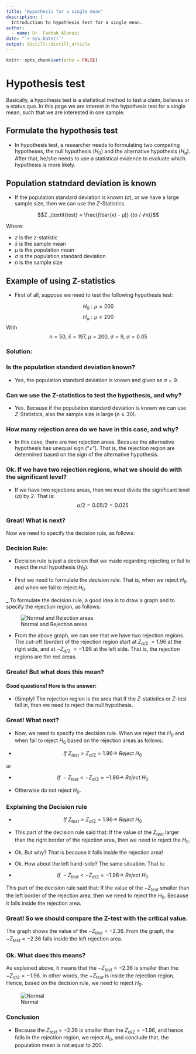 ```yaml
---
title: "Hypothesis for a single mean"
description: |
  Introduction to hypothesis test for a single mean.
author:
  - name: Dr. Fadhah Alanazi
date: "`r Sys.Date()`"
output: distill::distill_article
---
```


```r
knitr::opts_chunk$set(echo = FALSE)
```

# Hypothesis test

Basically, a hypothesis test is a statistical method to test a claim, believes or a status quo. In this page we are interest in the
hypothesis test for a single mean, such that we are interested in one sample. 

## Formulate the hypothesis test

- In hypothesis test, a researcher needs to formulating two competing hypotheses, the null hypothesis ($H_0$) and the alternative hypothesis
($H_a$). After that, he/she needs to use a statistical evidence to evaluate which hypothesis is more likely.

## Population statndard deviation is known

- If the population standard deviation is known ($\sigma$), or we have a large sample size, then we can use the $Z$-Statistics. 

$$Z _\textit{test} = \frac{(\bar{x} - μ)} {(σ / √n)}$$

Where:

- $z$ is the z-statistic
- $\bar{x}$ is the sample mean
- $μ$ is the population mean
- $σ$ is the population standard deviation
- $n$ is the sample size

## Example of using Z-statistics 

- First of all, suppose we need to test the following hypothesis test:

$$H_0: \mu = 200$$
$$H_a: \mu \neq 200$$ 
With $$n = 50, \ \bar{x} = 197, \  \mu = 200, \ \sigma = 9, \ \alpha = 0.05$$

### Solution:

### Is the population standard deviation known? 

- Yes, the population standard deviation is known and given as $\sigma = 9$. 

### Can we use the Z-statistics to test the hypothesis, and why?

- Yes. Because if the population standard deviation is known we can use $Z$-Statistics, also the sample size is large ($n \geq 30$).

### How many rejection area do we have in this case, and why?

- In this case, there are two rejection areas. Because the alternative hypothesis has unequal sign ("$\neq$"). That is, 
the rejection region are determined based on the sign of the alternative hypothesis. 

### Ok. If we have two rejection regions, what we should do with the significant level?

- If we have two rejections areas, then we must divide the significant level ($\alpha$) by $2$. That is: $$\alpha /2 = 0.05/2 = 0.025$$

### Great! What is next?

Now we need to specify the decision rule, as follows:

### Decision Rule:

- Decision rule is just a decision that we made regarding rejecting or fail to reject the null hypothesis ($H_0$). 

- First we need to formulate the decision rule. That is, when we reject $H_0$ and when we fail to reject $H_0$. 

_ To formulate the decision rule, a good idea is to draw a graph and to specify the rejection region, as follows:

![Normal and Rejection areas](images/Normal_Rejection.png)

- From the above graph, we can see that we have two rejection regions. The cut-off (border) of the rejection region start at 
$Z_{\alpha/2}$ $= 1.96$ at the right side, and at $- Z_{\alpha/2}$ $= - 1.96$ at the left side. That is, the rejection regions are the red areas. 

### Greate! But what does this mean?

#### Good questions! Here is the answer:

- (Simply) The rejection region is the area that if the $Z$-statistics or $Z$-test fall in, then we need to reject the null hypothesis. 

### Great! What next?

- Now, we need to specify the decision rule. When we reject the $H_0$ and when fail to reject $H_0$ based on the rejection areas as follows:

- $$ If \ Z_{test} > Z_{\alpha/2} = 1.96 \rightarrow \  Reject \ H_0$$

or 

- $$ If \ - Z_{test} < - Z_{\alpha/2} = - 1.96 \rightarrow \  Reject \ H_0$$

- Otherwise do not reject $H_0$. 

### Explaining the Decision rule

- $$ If \ Z_{test} > Z_{\alpha/2} = 1.96 \rightarrow \  Reject \ H_0$$

- This part of the decision rule said that: If the value of the $Z_{test}$ larger than the right border of the rejection area, 
then we need to reject the $H_0$. 

- Ok. But why? That is because it falls inside the rejection area!

- Ok. How about the left hand-side? The same situation. That is: 

- $$ If \ - Z_{test} < - Z_{\alpha/2} = - 1.96 \rightarrow \  Reject \ H_0$$

This part of the decision rule said that: If the value of the $- Z_{test}$ smaller than the left border of the rejection area, 
then we need to reject the $H_0$. Because it falls inside the rejection area. 

### Great! So we should compare the Z-test with the critical value. 

The graph shows the value of the $- Z_{test} = -2.36$. From the graph, the $- Z_{test} = -2.36$ falls inside the left 
rejection area. 

### Ok. What does this means?

As explained above, it means that the $- Z_{test} = -2.36$ is smaller than the $- Z_{\alpha/2} = -1.96$. In other words, the $- Z_{test}$ is inside the
rejection region. Hence, based on the decision rule, we need to reject $H_0$. 

![Normal](images/final_Sou.Nor.png)

### Conclusion 

- Because the $Z_{test} = -2.36$ is smaller than the $Z_{\alpha/2}= -1.96$, and hence falls in the rejection region, we reject $H_0$, and conclude that, the population mean is not equal to $200$. 




